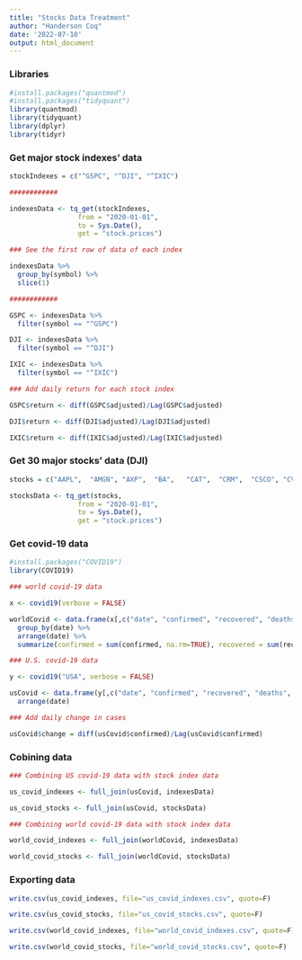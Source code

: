 ```yaml
---
title: "Stocks Data Treatment"
author: "Handerson Coq"
date: '2022-07-10'
output: html_document
---
```


### Libraries

```r

#install.packages("quantmod")
#install.packages("tidyquant")
library(quantmod)
library(tidyquant)
library(dplyr)
library(tidyr)


```

### Get major stock indexes' data

```r

stockIndexes = c("^GSPC", "^DJI", "^IXIC")

############

indexesData <- tq_get(stockIndexes,
                 from = "2020-01-01",
                 to = Sys.Date(),
                 get = "stock.prices")

### See the first row of data of each index

indexesData %>%
  group_by(symbol) %>%
  slice(1)

############

GSPC <- indexesData %>% 
  filter(symbol == "^GSPC")

DJI <- indexesData %>% 
  filter(symbol == "^DJI")

IXIC <- indexesData %>% 
  filter(symbol == "^IXIC")

### Add daily return for each stock index

GSPC$return <- diff(GSPC$adjusted)/Lag(GSPC$adjusted)

DJI$return <- diff(DJI$adjusted)/Lag(DJI$adjusted)

IXIC$return <- diff(IXIC$adjusted)/Lag(IXIC$adjusted)


```

### Get 30 major stocks' data (DJI)

```r

stocks = c("AAPL",	"AMGN",	"AXP",	"BA",	"CAT",	"CRM",	"CSCO",	"CVX",	"DIS",	"DOW",	"GS",	"HD",	"HON",	"IBM",	"INTC",	"JNJ",	"JPM",	"KO",	"MCD",	"MMM",	"MRK",	"MSFT",	"NKE",	"PG",	"TRV",	"UNH",	"V",	"VZ",	"WBA",	"WMT")

stocksData <- tq_get(stocks,
                 from = "2020-01-01",
                 to = Sys.Date(),
                 get = "stock.prices")

```

### Get covid-19 data

```r

#install.packages("COVID19")
library(COVID19)

### world covid-19 data

x <- covid19(verbose = FALSE)

worldCovid <- data.frame(x[,c("date", "confirmed", "recovered", "deaths", "government_response_index", "people_vaccinated")]) %>%
  group_by(date) %>%
  arrange(date) %>% 
  summarize(confirmed = sum(confirmed, na.rm=TRUE), recovered = sum(recovered, na.rm=TRUE), deaths = sum(deaths, na.rm=TRUE), govRespIndex = mean(government_response_index, na.rm=TRUE), peopleVac = sum(people_vaccinated, na.rm=TRUE))

### U.S. covid-19 data

y <- covid19("USA", verbose = FALSE) 

usCovid <- data.frame(y[,c("date", "confirmed", "recovered", "deaths", "government_response_index", "people_vaccinated")]) %>% 
  arrange(date)

### Add daily change in cases

usCovid$change = diff(usCovid$confirmed)/Lag(usCovid$confirmed)

```


### Cobining data

```r

### Combining US covid-19 data with stock index data

us_covid_indexes <- full_join(usCovid, indexesData)

us_covid_stocks <- full_join(usCovid, stocksData)

### Combining world covid-19 data with stock index data

world_covid_indexes <- full_join(worldCovid, indexesData)

world_covid_stocks <- full_join(worldCovid, stocksData)

```

### Exporting data

```r

write.csv(us_covid_indexes, file="us_covid_indexes.csv", quote=F)

write.csv(us_covid_stocks, file="us_covid_stocks.csv", quote=F)

write.csv(world_covid_indexes, file="world_covid_indexes.csv", quote=F)

write.csv(world_covid_stocks, file="world_covid_stocks.csv", quote=F)

```


